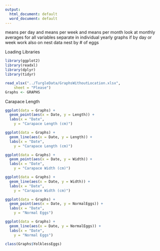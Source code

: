 ```yaml
---
output:
  html_document: default
  word_document: default
---
```

means per day and means per week and means per month
look at monthly averages for all variables
separate in individual yearly graphs if by day or week
work also on nest data 
nest by # of eggs

Loading Libraries
```r
library(ggplot2)
library(readxl)
library(dplyr)
library(tidyr)
```

```r
read_xlsx("../TurgleData/GraphsWithoutLocation.xlsx", 
    sheet = "Please")
Graphs <- GRAPHS
```

Carapace Length
```r
ggplot(data = Graphs) + 
  geom_point(aes(x = Date, y = Length)) + 
  labs(x = "Date",
    y = "Carapace Length (cm)")

ggplot(data = Graphs) + 
  geom_line(aes(x = Date, y = Length)) + 
  labs(x = "Date",
    y = "Carapace Length (cm)")
```

```r
ggplot(data = Graphs) + 
  geom_point(aes(x = Date, y = Width)) + 
  labs(x = "Date",
    y = "Carapace Width (cm)")

ggplot(data = Graphs) + 
  geom_line(aes(x = Date, y = Width)) + 
  labs(x = "Date",
    y = "Carapace Width (cm)")
```

```r
ggplot(data = Graphs) + 
  geom_point(aes(x = Date, y = NormalEggs)) + 
  labs(x = "Date",
    y = "Normal Eggs")

ggplot(data = Graphs) + 
  geom_line(aes(x = Date, y = NormalEggs)) + 
  labs(x = "Date",
    y = "Normal Eggs")

class(Graphs$YolklessEggs)
```

```r

```

